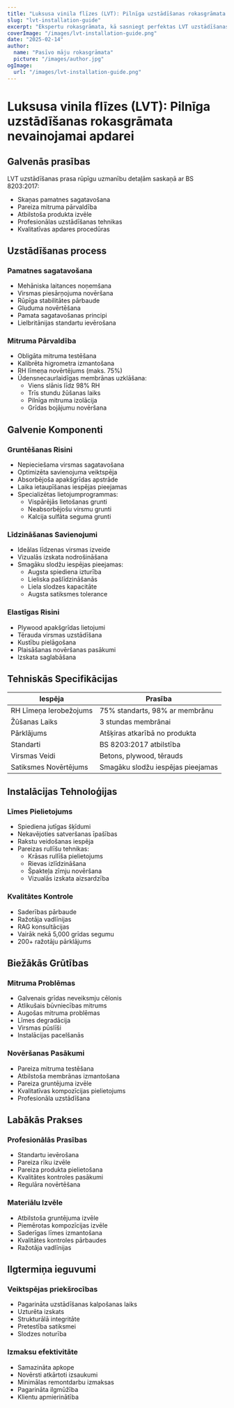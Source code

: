 ```yaml
---
title: "Luksusa vinila flīzes (LVT): Pilnīga uzstādīšanas rokasgrāmata nevainojamai apdarei"
slug: "lvt-installation-guide"
excerpt: "Ekspertu rokasgrāmata, kā sasniegt perfektas LVT uzstādīšanas: no pamatnes sagatavošanas līdz galīgajai apdarei, ievērojot BS 8203:2017 standartus ilgtspējīgiem rezultātiem."
coverImage: "/images/lvt-installation-guide.png"
date: "2025-02-14"
author:
  name: "Pasīvo māju rokasgrāmata"
  picture: "/images/author.jpg"
ogImage:
  url: "/images/lvt-installation-guide.png"
---
```


# Luksusa vinila flīzes (LVT): Pilnīga uzstādīšanas rokasgrāmata nevainojamai apdarei

## Galvenās prasības

LVT uzstādīšanas prasa rūpīgu uzmanību detaļām saskaņā ar BS 8203:2017:

- Skaņas pamatnes sagatavošana
- Pareiza mitruma pārvaldība
- Atbilstoša produkta izvēle
- Profesionālas uzstādīšanas tehnikas
- Kvalitatīvas apdares procedūras

## Uzstādīšanas process

### Pamatnes sagatavošana
- Mehāniska laitances noņemšana
- Virsmas piesārņojuma novēršana
- Rūpīga stabilitātes pārbaude
- Gluduma novērtēšana
- Pamata sagatavošanas principi
- Lielbritānijas standartu ievērošana

### Mitruma Pārvaldība
- Obligāta mitruma testēšana
- Kalibrēta higrometra izmantošana
- RH līmeņa novērtējums (maks. 75%)
- Ūdensnecaurlaidīgas membrānas uzklāšana:
  - Viens slānis līdz 98% RH
  - Trīs stundu žūšanas laiks
  - Pilnīga mitruma izolācija
  - Grīdas bojājumu novēršana

## Galvenie Komponenti

### Gruntēšanas Risini
- Nepieciešama virsmas sagatavošana
- Optimizēta savienojuma veiktspēja
- Absorbējoša apakšgrīdas apstrāde
- Laika ietaupīšanas iespējas pieejamas
- Specializētas lietojumprogrammas:
  - Vispārējās lietošanas grunti
  - Neabsorbējošu virsmu grunti
  - Kalcija sulfāta seguma grunti

### Līdzināšanas Savienojumi
- Ideālas līdzenas virsmas izveide
- Vizualās izskata nodrošināšana
- Smagāku slodžu iespējas pieejamas:
  - Augsta spiediena izturība
  - Lieliska pašlīdzināšanās
  - Liela slodzes kapacitāte
  - Augsta satiksmes tolerance

### Elastīgas Risini
- Plywood apakšgrīdas lietojumi
- Tērauda virsmas uzstādīšana
- Kustību pielāgošana
- Plaisāšanas novēršanas pasākumi
- Izskata saglabāšana

## Tehniskās Specifikācijas

| Iespēja | Prasība |
|---------|-------------|
| RH Līmeņa Ierobežojums | 75% standarts, 98% ar membrānu |
| Žūšanas Laiks | 3 stundas membrānai |
| Pārklājums | Atšķiras atkarībā no produkta |
| Standarti | BS 8203:2017 atbilstība |
| Virsmas Veidi | Betons, plywood, tērauds |
| Satiksmes Novērtējums | Smagāku slodžu iespējas pieejamas |

## Instalācijas Tehnoloģijas

### Līmes Pielietojums
- Spiediena jutīgas šķīdumi
- Nekavējoties satveršanas īpašības
- Rakstu veidošanas iespēja
- Pareizas rullīšu tehnikas:
  - Krāsas rullīša pielietojums
  - Rievas izlīdzināšana
  - Špakteļa zīmju novēršana
  - Vizualās izskata aizsardzība

### Kvalitātes Kontrole
- Saderības pārbaude
- Ražotāja vadlīnijas
- RAG konsultācijas
- Vairāk nekā 5,000 grīdas segumu
- 200+ ražotāju pārklājums

## Biežākās Grūtības

### Mitruma Problēmas
- Galvenais grīdas neveiksmju cēlonis
- Atlikušais būvniecības mitrums
- Augošas mitruma problēmas
- Līmes degradācija
- Virsmas pūslīši
- Instalācijas pacelšanās

### Novēršanas Pasākumi
- Pareiza mitruma testēšana
- Atbilstoša membrānas izmantošana
- Pareiza gruntējuma izvēle
- Kvalitatīvas kompozīcijas pielietojums
- Profesionāla uzstādīšana

## Labākās Prakses

### Profesionālās Prasības
- Standartu ievērošana
- Pareiza rīku izvēle
- Pareiza produkta pielietošana
- Kvalitātes kontroles pasākumi
- Regulāra novērtēšana

### Materiālu Izvēle
- Atbilstoša gruntējuma izvēle
- Piemērotas kompozīcijas izvēle
- Saderīgas līmes izmantošana
- Kvalitātes kontroles pārbaudes
- Ražotāja vadlīnijas

## Ilgtermiņa ieguvumi

### Veiktspējas priekšrocības
- Pagarināta uzstādīšanas kalpošanas laiks
- Uzturēta izskats
- Strukturālā integritāte
- Pretestība satiksmei
- Slodzes noturība

### Izmaksu efektivitāte
- Samazināta apkope
- Novērsti atkārtoti izsaukumi
- Minimālas remontdarbu izmaksas
- Pagarināta ilgmūžība
- Klientu apmierinātība